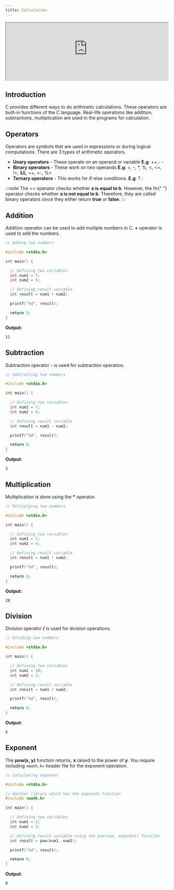 ```yaml
---
title: Calculation
---
```



<Draggable>
  <div class="card-demo" style={{ position: "relative", zIndex: 5 }}>
    <div
      class="card"
      style={{
        backgroundColor: "#000000",
        position: "relative",
        zIndex: 5,
        height: "auto",
      }}
    >
      <iframe
        src="https://vm.theprogrammingfoundation.org/c.html"
        width="100%"
        height="180px"
        background="black"
        overflow="hidden"
      ></iframe>
      <div
        class="card__body"
        style={{
          backgroundColor: "#1d9dff",
          position: "relative",
          zIndex: 5,
          width: "-50px",
          height: "auto",
        }}
      ></div>
    </div>
  </div>
</Draggable>

## Introduction

C provides different ways to do arithmetic calculations. These operators are built-in functions of the C language. Real-life operations like addition, subtractions, multiplication are used in the programs for calculation.

## Operators

Operators are symbols that are used in expressions or during logical computations. There are 3 types of arithmetic operators.

- **Unary operators** - These operate on an operand or variable **E.g**: ++,- -
- **Binary operators** - These work on two operands **E.g**: +, -, \*, %, <, <=, !=, &&, =+, =-, %=
- **Ternary operators** - This works for if-else conditions. **E.g**: ? :

:::note
The == operator checks whether <b>a is equal to b</b>. However, the <b>!=</b>{" "}
operator checks whether <b>a is not equal to b</b>. Therefore, they are called
binary operators since they either return <b>true</b> or <b>false</b>.
:::

## Addition

Addition operator can be used to add multiple numbers in C. **+** operator is used to add the numbers.

```c
// Adding two numbers

#include <stdio.h>

int main() {

  // Defining two variables
  int num1 = 7;
  int num2 = 4;

  // Defining result variable
  int result = num1 + num2;

  printf("%d", result);

  return 0;
}
```

**Output:**

```
11
```

## Subtraction

Subtraction operator **-** is used for subtraction operation.

```c
// Subtracting two numbers

#include <stdio.h>

int main() {

  // Defining two variables
  int num1 = 7;
  int num2 = 4;

  // Defining result variable
  int result = num1 - num2;

  printf("%d", result);

  return 0;
}
```

**Output:**

```
3
```

## Multiplication

Multiplication is done using the **\*** operator.

```c
// Multiplying two numbers

#include <stdio.h>

int main() {

  // Defining two variables
  int num1 = 7;
  int num2 = 4;

  // Defining result variable
  int result = num1 * num2;

  printf("%d", result);

  return 0;
}
```

**Output:**

```
28
```

## Division

Division operator **/** is used for division operations.

```c
// Dividing two numbers

#include <stdio.h>

int main() {

  // Defining two variables
  int num1 = 10;
  int num2 = 2;

  // Defining result variable
  int result = num1 / num2;

  printf("%d", result);

  return 0;
}
```

**Output:**

```
5
```

## Exponent

The **pow(x, y)** function returns, **x** raised to the power of **y**. You require including `<math.h>` header file for the exponent operation.

```c
// Calculating exponent

#include <stdio.h>

// Another library which has the exponent function
#include <math.h>

int main() {

  // Defining two variables
  int num1 = 2;
  int num2 = 3;

  // Defining result variable using the pow(num, exponent) function
  int result = pow(num1, num2);

  printf("%d", result);

  return 0;
}
```

**Output:**

```
8
```
